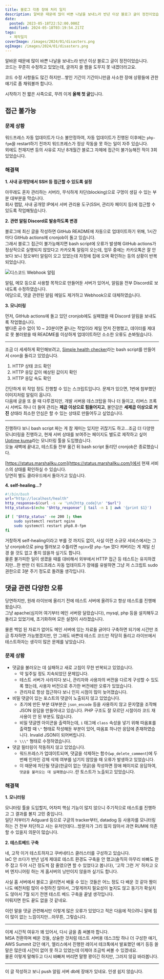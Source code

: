 ```yaml
---
title: 블로그 각종 장애 처리 일지
description: 알바몬 때문에 많이 바쁜 나날을 보내느라 반년 이상 블로그 글이 정전이었습니다.코드는 꾸준히 수정하고 있었는데, 글까지 쓸 짬을 도무지 못 내겠더라고요. 코드 수정 사항들도 많긴 하지만…쌓인 기간이 기간이니만큼 사소한 장애 상황들에 관한 얘기로 좀 채워볼까 합니다. 시작하기 전 짧은 사족으로, 무려 이게 올해 첫 글입니다. 접근 불가능 문제 상황 워드프레스 자동 업데이트가 다소 불안정하여, 자동 업데이트가
date:
  posted: 2023-05-18T22:52:00.000Z
  modified: 2024-05-18T03:19:54.217Z
tags:
  - 제작일지
coverImage: /images/2024/01/disasters.png
ogImage: /images/2024/01/disasters.png
---
```


알바몬 때문에 많이 바쁜 나날을 보내느라 반년 이상 블로그 글이 정전이었습니다.  
코드는 꾸준히 수정하고 있었는데, 글까지 쓸 짬을 도무지 못 내겠더라고요.

코드 수정 사항들도 많긴 하지만…쌓인 기간이 기간이니만큼 사소한 장애 상황들에 관한 얘기로 좀 채워볼까 합니다.

시작하기 전 짧은 사족으로, 무려 이게 **올해 첫 글**입니다.

## 접근 불가능

### 문제 상황

워드프레스 자동 업데이트가 다소 불안정하여, 자동 업데이트가 진행된 이후에는 `php-fpm`을 restart하기 전까지 워드프레스가 정상 작동을 못 하는 일이 자주 있습니다.  
외에도 천재지변 등의 사유로 지난 8개월간 블로그 자체에 접근이 불가능해진 적이 3회 있었습니다.

### 해결책

**1\. 사내 공개망에서 SSH 등 접근할 수 있도록 설정**

아무래도 혼자 관리하는 서버라, 무식하게 차단(blocking)으로 구멍이 생길 수 있는 부분 대부분을 막습니다.  
회사 랩탑, 사내 공개망 IP에서 서버 관리용 도구(SSH, 관리자 페이지 등)에 접근할 수 있도록 작업해뒀습니다.

**2\. 관련 알림 Discord로 발송하도록 변경**

블로그에 최신 글을 작성하면 GitHub README에 자동으로 업데이트하기 위해, 1시간마다 GitHub actions에 cronjob이 돌고 있습니다.  
그래서 블로그 접근이 불가능해지면 bash script에 오류가 발생해 GitHub actions가 정상적으로 실행되지 않았다고 카카오톡 알림이 오는데, 업무 중에는 카카오톡은 잘 안 보다 보니 정오부터 알림이 오고 있었는데 자정에 집에 오며 확인하는 등의 상황이 반복되었습니다.

![디스코드 Webhook 알림](/images/2023/05/Screenshot-2023-05-18-at-12.30.06-PM.png)

알림, 메모 등으로 사용할 목적으로 만들어둔 서버가 있어서, 알림을 전부 Discord로 보내도록 수정하였습니다.  
여담으로, 댓글 관련된 알림 메일도 제거하고 Webhook으로 대체하였습니다.

**3\. 모니터링**

먼저, GitHub actions에 돌고 있던 cronjob에도 실패했을 때 Discord 알림을 보내도록 작업했습니다.  
별다른 공수 없이 10 \~ 20분이면 끝나는 작업이라 제일 먼저 진행했고, 데이터를 제대로 못 불러왔을 때 README를 이상하게 업데이트하던 소소한 오류도 손봐뒀습니다.

---

조금 더 세세하게 확인해보려고, [Simple health checker](https://github.com/marshallku/simple-health-checker)라는 bash script를 만들어서 cron을 돌리고 있었습니다.

1. HTTP 상태 코드 확인
2. HTTP 응답 값이 예상된 값이지 확인
3. HTTP 응답 속도 확인

간단하게 위 작업 정도 진행할 수 있는 스크립트입니다. 문제가 있으면, 1번에 첨부했던 이미지처럼 알림이 옵니다.  
다음에 글을 또 쓸 때 다루겠지만, 개발 서버용 데스크탑을 하나 더 들이고, 리버스 프록시 서버도 하나 더 들여 관리는 **제곱 이상으로 힘들어지고**, 불안감은 **세제곱 이상으로 커진** 상태라 최소한 안심은 할 수 있는 상태로 만들어두고 싶었습니다.

---

진행하다 보니 bash script 짜는 게 참 재미는 있지만 귀찮기도 하고…조금 더 다양한 모니터링을 진행하고, 현재 서버 상태를 보여주는 페이지도 별도로 제작하고 싶어 [Uptime kuma](https://github.com/louislam/uptime-kuma)라는 모니터링 툴을 도입했습니다.  
오늘 새벽에 끝내고, 테스트들 전부 옮긴 뒤 bash script 돌리던 cronjob은 종료했습니다.

[https://status.marshallku.com](https://status.marshallku.com/)에서 현재 서비스의 상태를 확인하실 수 있습니다.  
당연히 별도 클라우드에서 돌아가고 있습니다.

**4\. self-healing...?**

```bash
#!/bin/bash
url="http://localhost/health"
http_response=$(curl -s -w '\n%{http_code}\n' "$url")
http_status=$(echo "$http_response" | tail -n 1 | awk '{print $1}')

if [ "$http_status" -ne 200 ]; then
    sudo systemctl restart nginx
    sudo systemctl restart php8.0-fpm
fi
```

거창하게 self-healing이라고 부를 것 까지도 없이, 사실 이런 소규모 서비스에서는 그냥 cronjob으로 ping 찔러보고 수틀리면 `nginx`랑 `php-fpm` 껐다 켜버리는 게 제일 신경 쓸 것도 없고 좋지 않을까 싶기도 합니다.  
물론 불가피한 일이 생겼을 때를 대비해서 외부에서 HTTP 접근 등 테스트는 유지하겠지만…한 번만 더 워드프레스 자동 업데이트가 장애를 유발하면 그냥 저 스크립트 sudo 권한으로 3분 주기 정도로 돌려둘 생각입니다.

## 댓글 관련 다양한 오류

당연하지만, 원래 라이브에 올리기 전에 테스트 서버에 올려두고 항상 테스트를 진행해왔습니다.  
그냥 apache(심지어 여기부터 메인 서버랑 달랐습니다), mysql, php 등을 설치해두고 돌리고 있었기에, 초기화하며 모든 설정이 사라졌습니다.

물론 백업 된 자료가 없어도 메인 서버에 있는 자료들 긁어다 구축하면 되기에 시간만 조금 투자하면 가능했겠지만, 안 그래도 바쁜데 테스트 코드만 적당히 돌리고 라이브에서 테스트하자는 생각이 많은 문제를 낳았습니다.

### 문제 상황

* 댓글을 불러오는 데 실패하고 새로 고침이 무한 반복되고 있었습니다.  
   * 약 일주일 정도 지속되었던 문제입니다.  
   * 테스트 서버가 사라지다 보니, 관리자와 사용자의 버전을 다르게 구성할 수 있도록 했는데, 사용자 버전으로 추가한 버전에만 오류가 있었습니다.  
   * 관리자로 항상 접근하다 보니 인지 시점이 많이 늦어졌습니다.
* 비밀 댓글이 있는 포스트의 댓글이 노출되지 않고 있었습니다.  
   * 초기에 만든 부분 대부분은 `json_encode` 등을 사용하지 않고 문자열을 조작해 JSON 응답을 만들어내고 있습니다. PHP 구조도 잘 모르던 시절이라 코드 재사용이 안 된 부분도 많습니다.  
   * 비밀 댓글엔 아이콘을 출력하는데, `i` 태그에 `class` 속성을 넣기 위해 따옴표를 출력할 때 `\"` 형태로 작성해둔 부분이 있어, 따옴표 하나만 응답에 존재하였습니다. Invalid JSON이 되어버립니다.  
   * `\\\"` 형태로 수정하였습니다.
* 댓글 필터링이 작동하지 않고 있었습니다.  
   * 워드프레스가 업데이트되며, 댓글을 삭제하는 함수(`wp_delete_comment`)에 두 번째 인자인 강제 삭제 여부를 넘기지 않았을 때 오류가 발생하고 있었습니다.  
   * 이 때문에 차단될 댓글(한글이 없는 댓글)을 작성하면 장애 페이지로 응답하여, `댓글을 불러오는 데 실패했습니다.`란 토스트가 노출되고 있었습니다.

### 해결책

**1\. 모니터링**

모니터링 툴을 도입할지, 어차피 핵심 기능이 많지 않으니 주기적으로 테스트를 진행하고 그 결과를 볼지 고민 중입니다.  
일단 저부터가 Adguard 등으로 구글의 tracker부터, datadog 등 사용자를 모니터링하는 건 전부 차단하고 사는 유저인데다…방문자가 그리 많지 않아서 과연 RUM에 의존할 수 있을지 의문이 많습니다.

**2\. 테스트베드 구축**

네, 고작 이거 테스트하자고 쿠버네티스 클러스터를 구성하고 있습니다.  
IaC 안 쓰다가 반년 넘게 제대로 테스트 환경도 구축을 안 했고(솔직히 아무리 바빠도 한 주 잡고 두어 시간 정도씩 잠 줄였으면 할 수 있었다고 봅니다), '고작 그런 거' 하자고 오버 엔지니어링 하는 게 홈서버의 낭만이지 않을까 싶기도 합니다.

사실 홈 서버에서 블로그 굴리면서 배울 수 있는 것들은 어느 정도 다 배운 것 같아 짬이 나도 예전처럼 많이 수정하진 않아서, 그렇게까지 필요성이 높지도 않고 동기가 확실치도 않아서 7월 되기 전엔 테스트 베드 구축을 끝낼 생각입니다.  
미뤄지면 한도 끝도 없을 것 같네요.

이런 말을 댓글 관련해서만 이렇게 많은 오류가 있었다고 적은 다음에 적으려니 말에 힘이 많이 없는 느낌이지만…아무튼, 그렇습니다.

---

이제 시간적 여유가 꽤 있어서, 다시 글을 좀 써볼까 합니다.  
MSA 전환하며 배운 것들, 상술한 것처럼 테스트 서버용 데스크탑 하나 더 구성한 얘기, AWS Summit 갔던 얘기, 엘리스에서 진행한 레이서 테크톡에서 발표했던 얘기 등등 쓸 말은 많은데 시간이 없어 못 하고 있었는데 이제야 조금씩 써볼 수 있겠네요.  
물론 이렇게 말해두고 다시 바빠져 버리면 말짱 꽝이긴 하지만, 그러지 않길 바라봅니다.

---

이 글 작성하고 보니 push 알림 서버 db에 장애가 있네요. 인생 쉽지 않습니다.